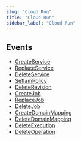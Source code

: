 ```yaml
---
slug: "Cloud Run"
title: "Cloud Run"
sidebar_label: "Cloud Run"
---
```


## Events

- [CreateService](/gcp/threats/cloudrun/rules/createservice)
- [ReplaceService](/gcp/threats/cloudrun/rules/replaceservice)
- [DeleteService](/gcp/threats/cloudrun/rules/deleteservice)
- [SetIamPolicy](/gcp/threats/cloudrun/rules/setiampolicy)
- [DeleteRevision](/gcp/threats/cloudrun/rules/deleterevision)
- [CreateJob](/gcp/threats/cloudrun/rules/createjob)
- [ReplaceJob](/gcp/threats/cloudrun/rules/replacejob)
- [DeleteJob](/gcp/threats/cloudrun/rules/deletejob)
- [CreateDomainMapping](/gcp/threats/cloudrun/rules/createdomainmapping)
- [DeleteDomainMapping](/gcp/threats/cloudrun/rules/deletedomainmapping)
- [DeleteExecution](/gcp/threats/cloudrun/rules/deleteexecution)
- [DeleteOperation](/gcp/threats/cloudrun/rules/deleteoperation)
